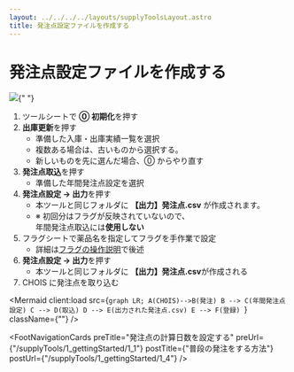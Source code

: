 ```yaml
---
layout: ../../../../layouts/supplyToolsLayout.astro
title: 発注点設定ファイルを作成する
---
```



# 発注点設定ファイルを作成する

<img src="../../../../document_for_supply_tool_by_astro/1_3.png" />{" "}

1. ツールシートで **⓪ 初期化**を押す
2. **出庫更新**を押す
   - 準備した入庫・出庫実績一覧を選択
   - 複数ある場合は、古いものから選択する。
   - 新しいものを先に選んだ場合、⓪ からやり直す
3. **発注点取込**を押す
   - 準備した年間発注点設定を選択
4. **発注点設定 → 出力**を押す
   - 本ツールと同じフォルダに **【出力】発注点.csv** が作成されます。
   - ※ 初回分はフラグが反映されていないので、<br/>年間発注点取込には**使用しない**
5. フラグシートで薬品名を指定してフラグを手作業で設定
   - 詳細は[フラグの操作説明](/document_for_supply_tool_by_astro/supplyTools/2_basic/2_1)で後述
6. **発注点設定 → 出力**を押す
   - 本ツールと同じフォルダに **【出力】発注点.csv**が作成される
7. CHOIS に発注点を取り込む

<Mermaid
  client:load
  src={`graph LR;
A(CHOIS)-->B(発注)
B --> C(年間発注点設定)
C --> D(取込)
D --> E(出力された発注点.csv)
E --> F(登録)
`}
  className={""}
/>

<FootNavigationCards
  preTitle="発注点の計算日数を設定する"
  preUrl={"/supplyTools/1_gettingStarted/1_1"}
  postTitle={"普段の発注をする方法"}
  postUrl={"/supplyTools/1_gettingStarted/1_4"}
/>
